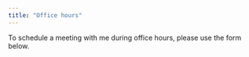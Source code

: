 ```yaml
---
title: "Office hours"
---
```


To schedule a meeting with me during office hours, please use the form below.

<!-- Calendly inline widget begin -->
<div class="calendly-inline-widget" data-url="https://calendly.com/patrick-baylis/office-hours" style="min-width:320px;height:580px;"></div>
<script type="text/javascript" src="https://assets.calendly.com/assets/external/widget.js"></script>
<!-- Calendly inline widget end -->